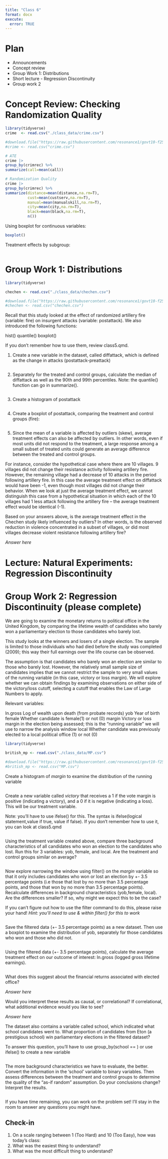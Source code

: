 ```yaml
---
title: "Class 6"
format: docx
execute:
  error: TRUE
---
```


# Plan
* Announcements
* Concept review
* Group Work 1: Distributions
* Short lecture - Regression Discontinuity
* Group work 2

# Concept Review: Checking Randomization Quality

```r
library(tidyverse)
crime  <- read.csv("./class_data/crime.csv")

#download.file("https://raw.githubusercontent.com/resonance1/govt10-f25/refs/heads/main/class_data/crime.csv","crime.csv")
#crime <- read.csv("crime.csv")

# ATE
crime |>
group_by(crimrec) %>%
summarize(call=mean(call))

# Randomization Quality
crime |>
group_by(crimrec) %>%
summarize(distance=mean(distance,na.rm=T),
          cust=mean(custserv,na.rm=T),
          manual=mean(manualskill,na.rm=T),
          city=mean(city,na.rm=T),
          black=mean(black,na.rm=T),
          n())

```

Using boxplot for continuous variables:

```r
boxplot()
```

Treatment effects by subgroup:

```r

```



# Group Work 1: Distributions 

```r
library(tidyverse)

chechen <- read.csv("./class_data/chechen.csv")

#download.file("https://raw.githubusercontent.com/resonance1/govt10-f25/refs/heads/main/class_data/chechen.csv","chechen.csv")
#chechen <- read.csv("chechen.csv")
```

Recall that this study looked at the effect of randomized artillery fire (variable: fire) on insurgent attacks (variable: postattack). We also introduced the following functions:

hist()
quantile()
boxplot()

If you don't remember how to use them, review class5.qmd.

1. Create a new variable in the dataset, called diffattack, which is defined as the change in attacks (postattack-preattack)

```r

```


2. Separately for the treated and control groups, calculate the median of diffattack as well as the 90th and 99th percentiles. Note: the quantile() function can go in summarize(). 

```r


```

3. Create a histogram of postattack

```r

```

4. Create a boxplot of postattack, comparing the treatment and control groups (fire):

```r


```

5. Since the mean of a variable is affected by outliers (skew), average treatment effects can also be affected by outliers. In other words, even if most units did not respond to the treatment, a large response among a small subset of treated units could generate an average difference between the treated and control groups.

For instance, consider the hypothetical case where there are 10 villages. 9 villages did not change their resistance activity following artillery fire. However, the remaining village had a decrease of 10 attacks in the period following artillery fire. In this case the average treatment effect on diffattack would have been -1, even though most villages did not change their behavior. When we look at just the average treatment effect, we cannot distinguish this case from a hypothetical situation in which each of the 10 villages had 1 less attack following the artillery fire -- the average treatment effect would be identical (-1).

Based on your answers above, is the average treatment effect in the Chechen study likely influenced by outliers? In other words, is the observed reduction in violence concentrated in a subset of villages, or did most villages decrease violent resistance following artillery fire?

*Answer here*

# Lecture: Natural Experiments: Regression Discontinuity

# Group Work 2: Regression Discontinuity (please complete)

We are going to examine the monetary returns to political office in the United Kingdom, by comparing the lifetime wealth of candidates who barely won a parliamentary election to those candidates who barely lost.

This study looks at the winners and losers of a single election. The sample is limited to those individuals who had died before the study was completed (2009); this way their full earnings over the life course can be observed.

The assumption is that candidates who barely won an election are similar to those who barely lost. However, the relatively small sample size of candidates implies that we cannot restrict the sample to very small values of the running variable (in this case, victory or loss margin). We will explore whether we can obtain findings by examining observations on either side of the victory/loss cutoff, selecting a cutoff that enables the Law of Large Numbers to apply.

Relevant variables:

ln.gross        Log of wealth upon death (from probate records)
yob             Year of birth
female          Whether candidate is female(1) or not (0)
margin          Victory or loss margin in the election being assessed; this is the "running variable" we will use to narrow the analysis window
local           Whether candidate was previously elected to a local political office (1) or not (0)

```r
library(tidyverse)

british_mp <- read.csv("./class_data/MP.csv")

#download.file("https://raw.githubusercontent.com/resonance1/govt10-f25/refs/heads/main/class_data/MP.csv","MP.csv")
#british_mp <- read.csv("MP.csv")

```

Create a histogram of *margin* to examine the distribution of the running variable

```r

```

Create a new variable called *victory* that receives a 1 if the vote margin is positive (indicating a victory), and a 0 if it is negative (indicating a loss). This will be our treatment variable.

Note: you'll have to use ifelse() for this. The syntax is ifelse(logical statement,value if true, value if false). If you don't remember how to use it, you can look at class5.qmd

```r


```

Using the treatment variable created above, compare three background characteristics of all candidates who won an election to the candidates who lost. Run this for 3 variables: yob, female, and local. Are the treatment and control groups similar on average?

```r

```

Now explore narrowing the window using filter() on the *margin* variable so that it only includes candidates who won or lost an election by +- 3.5 percentage points (i.e those that lost by no more than 3.5 percentage points, and those that won by no more than 3.5 percentage points). Recalculate differences in background characteristics (yob,female, local). Are the differences smaller? If so, why might we expect this to be the case?

If you can't figure out how to use the filter command to do this, please raise your hand!
_Hint: you'll need to use & within filter() for this to work_ 

```r

```

Save the filtered data (+- 3.5 percentage points) as a new dataset. Then use a boxplot to examine the distribution of yob, separately for those candidates who won and those who did not.

```r

```

Using the filtered data (+- 3.5 percentage points), calculate the average treatment effect on our outcome of interest: ln.gross (logged gross lifetime earnings).

```r


```

What does this suggest about the financial returns associated with elected office?

*Answer here*

Would you interpret these results as causal, or correlational? If correlational, what additional evidence would you like to see?

*Answer here*

The dataset also contains a variable called school, which indicated what school candidates went to. What proportion of candidates from Eton (a prestigious school) win parliamentary elections in the filtered dataset? 

To answer this question, you'll have to use group_by(school == ) or use ifelse() to create a new variable 

```r

```

The more background characteristics we have to evaluate, the better. Convert the information in the 'school' variable to binary variables. Then assess differences between the treatment and control groups to determine the quality of the "as-if random" assumption. Do your conclusions change? Interpret the results. 

```r

```

If you have time remaining, you can work on the problem set! I'll stay in the room to answer any questions you might have.


## Check-in

1. On a scale ranging between 1 (Too Hard) and 10 (Too Easy), how was today's class: 
2. What was the easiest thing to understand?
3. What was the most difficult thing to understand?